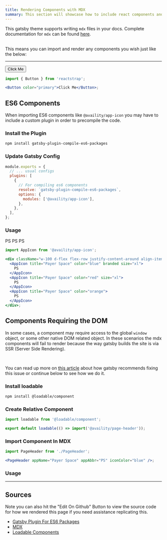 ```yaml
---
title: Rendering Components with MDX
summary: This section will showcase how to include react components and ES6 Modules in your markdown
---
```


This gatsby theme supports writing `mdx` files in your docs. Complete documentation for `mdx` can be found [here](https://mdxjs.com/).

<br />
This means you can import and render any components you wish just like the below:
<hr />


<Container>
  <Button color="primary">Click Me</Button>
</Container>

```jsx
import { Button } from 'reactstrap';

<Button color="primary">Click Me</Button>;
```

## ES6 Components

When importing ES6 components like `@availity/app-icon` you may have to include a custom plugin in order to precompile the code.

### Install the Plugin

```bash
npm install gatsby-plugin-compile-es6-packages
```

### Update Gatsby Config

```js
module.exports = {
  // ... usual configs
  plugins: [
    {
      // For compiling es6 components
      resolve: `gatsby-plugin-compile-es6-packages`,
      options: {
        modules: ['@availity/app-icon'],
      },
    },
  ],
};
```

### Usage


<div className="w-100 d-flex flex-row justify-content-around align-items-center">
  <AppIcon title="Payer Space" color="blue" branded size="xl">
    PS
  </AppIcon>
  <AppIcon title="Payer Space" color="red" size="xl">
    PS
  </AppIcon>
  <AppIcon title="Payer Space" color="orange">
    PS
  </AppIcon>
</div>

```jsx
import AppIcon from '@availity/app-icon';

<div className="w-100 d-flex flex-row justify-content-around align-items-center">
  <AppIcon title="Payer Space" color="blue" branded size="xl">
    PS
  </AppIcon>
  <AppIcon title="Payer Space" color="red" size="xl">
    PS
  </AppIcon>
  <AppIcon title="Payer Space" color="orange">
    PS
  </AppIcon>
</div>;
```

## Components Requiring the DOM

In some cases, a component may require access to the global `window` object, or some other native DOM related object. In these scenarios the mdx components will fail to render because the way gatsby builds the site is via SSR (Server Side Rendering).

<br />

You can read up more on [this article](https://www.gatsbyjs.org/docs/debugging-html-builds/) about how gatsby recommends fixing this issue or continue below to see how we do it.

### Install loadable

```bash
npm install @loadable/component
```

### Create Relative Component

```js
import loadable from '@loadable/component';

export default loadable(() => import('@availity/page-header'));
```

### Import Component In MDX

```jsx
import PageHeader from './PageHeader';

<PageHeader appName="Payer Space" appAbbr="PS" iconColor="blue" />;
```

### Usage


<div className="w-100 d-flex flex-column justify-content-around align-items-start p-3">
  <PageHeader appName="Payer Space" appAbbr="PS" iconColor="blue" />
</div>

<hr />

## Sources

Note you can also hit the "Edit On Github" Button to view the source code for how we rendered this page if you need assistance replicating this.

- [Gatsby Plugin For ES6 Packages](https://www.gatsbyjs.org/packages/gatsby-plugin-compile-es6-packages/)
- [MDX](https://mdxjs.com/)
- [Loadable Components](https://www.npmjs.com/package/@loadable/component)

